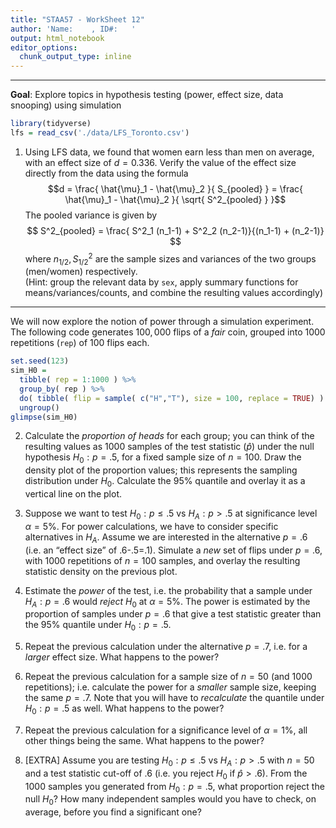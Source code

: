 ```yaml
---
title: "STAA57 - WorkSheet 12"
author: 'Name:    , ID#:   '
output: html_notebook
editor_options: 
  chunk_output_type: inline
---
```


*** 

**Goal**: Explore topics in hypothesis testing (power, effect size, data snooping) using simulation

```r
library(tidyverse)
lfs = read_csv('./data/LFS_Toronto.csv') 
```



1. Using LFS data, we found that women earn less than men on average, with an effect size of $d=0.336$. Verify the value of the effect size directly from the data using the formula
$$d = \frac{ \hat{\mu}_1 - \hat{\mu}_2 }{ S_{pooled} } = \frac{ \hat{\mu}_1 - \hat{\mu}_2 }{ \sqrt{ S^2_{pooled} } }$$ 
The pooled variance is given by
$$ S^2_{pooled} = \frac{ S^2_1  (n_1-1) + S^2_2  (n_2-1)}{(n_1-1) + (n_2-1)} $$ 
where $n_{1/2}, S^2_{1/2}$ are the sample sizes and variances of the two groups (men/women) respectively.   
(Hint: group the relevant data by `sex`, apply summary functions for means/variances/counts, and combine the resulting values accordingly)

***

We will now explore the notion of power through a simulation experiment. The following code generates $100,000$ flips of a *fair* coin, grouped into 1000 repetitions (`rep`) of 100 flips each. 

```r
set.seed(123)
sim_H0 = 
  tibble( rep = 1:1000 ) %>% 
  group_by( rep ) %>% 
  do( tibble( flip = sample( c("H","T"), size = 100, replace = TRUE) ) ) %>%
  ungroup()
glimpse(sim_H0)
```

2. Calculate the *proportion of heads* for each group; you can think of the resulting values as $1000$ samples of the test statistic ($\hat{p}$) under the null hypothesis $H_0: p = .5$, for a fixed sample size of $n=100$. 
Draw the density plot of the proportion values; this represents the sampling distribution under $H_0$. Calculate the 95% quantile and overlay it as a vertical line on the plot. 

3. Suppose we want to test $H_0: p \leq .5$ vs $H_A: p>.5$ at significance level $\alpha = 5\%$. For power calculations, we have to consider specific alternatives in $H_A$. Assume we are interested in the alternative $p=.6$ (i.e. an "effect size" of .6-.5=.1). Simulate a *new* set of flips under $p=.6$, with 1000 repetitions of $n=100$ samples, and overlay the resulting statistic density on the previous plot. 

4. Estimate the *power* of the test, i.e. the probability that a sample under $H_A: p=.6$  would *reject* $H_0$ at $\alpha = 5\%$. The power is estimated by the proportion of samples under $p=.6$ that give a test statistic greater than the 95% quantile under $H_0: p=.5$. 

5. Repeat the previous calculation under the alternative $p = .7$, i.e. for a *larger* effect size. What happens to the power?

6. Repeat the previous calculation for a sample size of $n=50$ (and 1000 repetitions); i.e. calculate the power for a *smaller* sample size, keeping the same $p=.7$. Note that you will have to *recalculate* the quantile under $H_0:p=.5$ as well. What happens to the power?  

7. Repeat the previous calculation for a significance level of $\alpha = 1\%$, all other things being the same. What happens to the power?  

8. [EXTRA] Assume you are testing $H_0: p \leq .5$ vs $H_A: p > .5$ with $n=50$ and a test statistic cut-off of .6 (i.e. you reject $H_0$ if $\hat{p}>.6$). From the 1000 samples you generated from $H_0: p=.5$, what proportion reject the null $H_0$? How many independent samples would you have to check, on average, before you find a significant one?

